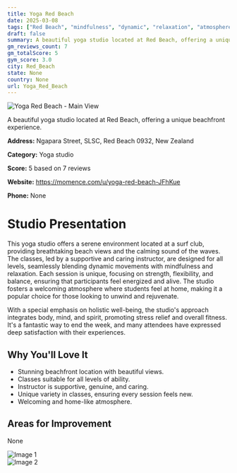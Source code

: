 ```yaml
---
title: Yoga Red Beach
date: 2025-03-08
tags: ["Red Beach", "mindfulness", "dynamic", "relaxation", "atmosphere", "Red Beach"]  
draft: false
summary: A beautiful yoga studio located at Red Beach, offering a unique beachfront experience.
gm_reviews_count: 7
gm_totalScore: 5
gym_score: 3.0
city: Red_Beach
state: None
country: None
url: Yoga_Red_Beach
---
```


<div className="aspect-[16/9] relative my-8">
  <img 
    src="https://streetviewpixels-pa.googleapis.com/v1/thumbnail?panoid=JDkdGP6uLaRFfXadV3KD_g&cb_client=maps_sv.tactile.gps&w=203&h=100&yaw=335.07404&pitch=0&thumbfov=100"
    alt="Yoga Red Beach - Main View"
    className="object-cover absolute inset-0 w-full h-full rounded-lg"
  />
</div>

A beautiful yoga studio located at Red Beach, offering a unique beachfront experience.

**Address:** Ngapara Street, SLSC, Red Beach 0932, New Zealand

**Category:** Yoga studio

**Score:** 5 based on 7 reviews

**Website:** https://momence.com/u/yoga-red-beach-JFhKue

**Phone:** None

# Studio Presentation

This yoga studio offers a serene environment located at a surf club, providing breathtaking beach views and the calming sound of the waves. The classes, led by a supportive and caring instructor, are designed for all levels, seamlessly blending dynamic movements with mindfulness and relaxation. Each session is unique, focusing on strength, flexibility, and balance, ensuring that participants feel energized and alive. The studio fosters a welcoming atmosphere where students feel at home, making it a popular choice for those looking to unwind and rejuvenate.

With a special emphasis on holistic well-being, the studio's approach integrates body, mind, and spirit, promoting stress relief and overall fitness. It's a fantastic way to end the week, and many attendees have expressed deep satisfaction with their experiences.

## Why You'll Love It

- Stunning beachfront location with beautiful views.
- Classes suitable for all levels of ability.
- Instructor is supportive, genuine, and caring.
- Unique variety in classes, ensuring every session feels new.
- Welcoming and home-like atmosphere.

## Areas for Improvement

None

<div className="grid grid-cols-1 xl:grid-cols-2 gap-4 my-8">
<div className="aspect-[4/3] relative"><img src="https://lh5.googleusercontent.com/p/AF1QipOdfciGeeM2gY0HyWy_ywUdOeafiJCK_LxZpiyO=w1920-h1080-k-no" alt="Image 1" className="object-cover absolute inset-0 w-full h-full rounded-lg" /></div>
<div className="aspect-[4/3] relative"><img src="https://lh5.googleusercontent.com/p/AF1QipOqWkVFn4vL1uBE-wFxlgGxwLgAhMV5fhGlph1Y=w1920-h1080-k-no" alt="Image 2" className="object-cover absolute inset-0 w-full h-full rounded-lg" /></div>
</div>